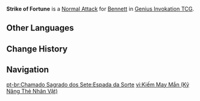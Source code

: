 {{About|the Character Card Skill for [[Genius Invokation TCG]]|the Playable Character Talent|Strike of Fortune}}
{{Genius Invokation TCG Skill Infobox
|title      = Strike of Fortune
|image      = Strike of Fortune Character Card Skill.png
|type       = Normal Attack
|character  = Bennett
|element    = Pyro
|matching   = 1
|unaligned  = 2
|effect     = Deals 2 {{Color|Physical DMG}}.
|order      = 1
}}
'''Strike of Fortune''' is a [[Character Card Normal Attack|Normal Attack]] for [[Bennett (Character Card)|Bennett]] in [[Genius Invokation TCG]].

==Other Languages==
{{Other Languages|Transclude=Strike of Fortune}}

==Change History==
{{Change History|3.3}}

==Navigation==
{{Genius Invokation TCG Skill Navbox|Bennett}}

[[pt-br:Chamado Sagrado dos Sete:Espada da Sorte]]
[[vi:Kiếm May Mắn (Kỹ Năng Thẻ Nhân Vật)]]